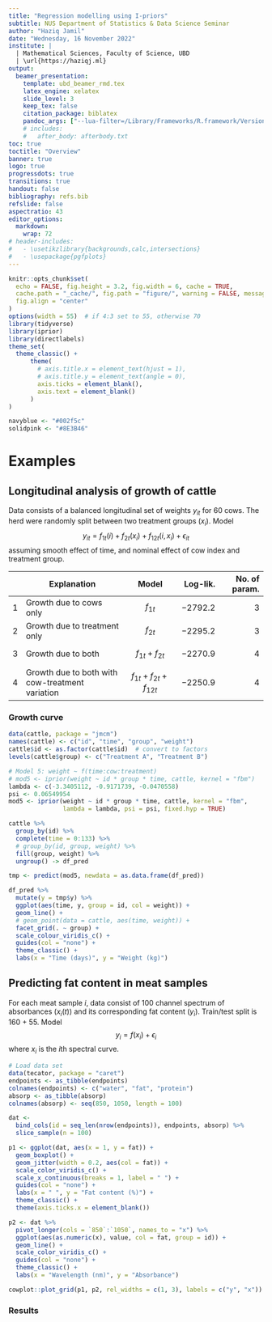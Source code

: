 ```yaml
---
title: "Regression modelling using I-priors"
subtitle: NUS Department of Statistics & Data Science Seminar
author: "Haziq Jamil"
date: "Wednesday, 16 November 2022"
institute: |
  | Mathematical Sciences, Faculty of Science, UBD
  | \url{https://haziqj.ml}
output: 
  beamer_presentation:
    template: ubd_beamer_rmd.tex
    latex_engine: xelatex
    slide_level: 3
    keep_tex: false
    citation_package: biblatex
    pandoc_args: ["--lua-filter=/Library/Frameworks/R.framework/Versions/4.2/Resources/library/bookdown/rmarkdown/lua/custom-environment.lua"]    
    # includes:
    #   after_body: afterbody.txt
toc: true
toctitle: "Overview"
banner: true
logo: true
progressdots: true
transitions: true
handout: false
bibliography: refs.bib
refslide: false
aspectratio: 43
editor_options: 
  markdown: 
    wrap: 72
# header-includes:
#   - \usetikzlibrary{backgrounds,calc,intersections}
#   - \usepackage{pgfplots}
---
```


```r
knitr::opts_chunk$set(
  echo = FALSE, fig.height = 3.2, fig.width = 6, cache = TRUE,
  cache.path = "_cache/", fig.path = "figure/", warning = FALSE, message = FALSE,
  fig.align = "center"
)
options(width = 55)  # if 4:3 set to 55, otherwise 70
library(tidyverse)
library(iprior)
library(directlabels)
theme_set(
  theme_classic() +
      theme(
        # axis.title.x = element_text(hjust = 1),
        # axis.title.y = element_text(angle = 0),
        axis.ticks = element_blank(),
        axis.text = element_blank()
      )
)

navyblue <- "#002f5c"
solidpink <- "#8E3B46"
```

# Examples

## Longitudinal analysis of growth of cattle

> \textcolor{navyblue}{Aim:  Discern whether there is a difference between two treatments given to cows, and whether this effect varies among individual cows.}

Data consists of a balanced longitudinal set of weights $y_{it}$ for 60 cows.
The herd were randomly split between two treatment groups ($x_i$).
Model
$$
y_{it} = f_{1t}(i) + f_{2t}(x_i) + f_{12t}(i, x_i) + \epsilon_{it}
$$
assuming smooth effect of time, and nominal effect of cow index and treatment group. 
\small

|   | Explanation                           | Model               | Log-lik. |   No. of param. |
|---|---------------------------------------|---------------------|---------:|----------------:|
| 1 | Growth due to cows only               | $$f_{1t}$$          |  $-2792.2$ |               3 | 
| 2 | Growth due to treatment only          | $$f_{2t}$$          |  $-2295.2$ |               3 | 
| 3 | Growth due to both  | $$f_{1t} + f_{2t}$$ |  $-2270.9$ |               4 |
| 4 | Growth due to both with cow-treatment variation | $$f_{1t} + f_{2t} + f_{12t}$$ | $-2250.9$ | 4 |  

### Growth curve

```r
data(cattle, package = "jmcm")
names(cattle) <- c("id", "time", "group", "weight")
cattle$id <- as.factor(cattle$id)  # convert to factors
levels(cattle$group) <- c("Treatment A", "Treatment B")

# Model 5: weight ~ f(time:cow:treatment)
# mod5 <- iprior(weight ~ id * group * time, cattle, kernel = "fbm")
lambda <- c(-3.3405112, -0.9171739, -0.0470558)
psi <- 0.06549954
mod5 <- iprior(weight ~ id * group * time, cattle, kernel = "fbm", 
               lambda = lambda, psi = psi, fixed.hyp = TRUE)

cattle %>%
  group_by(id) %>%
  complete(time = 0:133) %>%
  # group_by(id, group, weight) %>%
  fill(group, weight) %>%
  ungroup() -> df_pred

tmp <- predict(mod5, newdata = as.data.frame(df_pred))

df_pred %>%
  mutate(y = tmp$y) %>%
  ggplot(aes(time, y, group = id, col = weight)) +
  geom_line() +
  # geom_point(data = cattle, aes(time, weight)) +
  facet_grid(. ~ group) +
  scale_colour_viridis_c() +
  guides(col = "none") +
  theme_classic() +
  labs(x = "Time (days)", y = "Weight (kg)")
```

## Predicting fat content in meat samples

> \textcolor{navyblue}{Aim: Predict fat content of meat samples from its spectrometric curves (Tecator data set).}

For each meat sample $i$, data consist of 100 channel spectrum of absorbances ($x_i(t)$) and its corresponding fat content ($y_i$).
Train/test split is 160 + 55.
Model
$$
y_i = f(x_i) + \epsilon_i
$$
where $x_i$ is the $i$th spectral curve. 

\vspace{0.5em}

```r
# Load data set
data(tecator, package = "caret")
endpoints <- as_tibble(endpoints)
colnames(endpoints) <- c("water", "fat", "protein")
absorp <- as_tibble(absorp)
colnames(absorp) <- seq(850, 1050, length = 100)

dat <-
  bind_cols(id = seq_len(nrow(endpoints)), endpoints, absorp) %>%
  slice_sample(n = 100)

p1 <- ggplot(dat, aes(x = 1, y = fat)) +
  geom_boxplot() +
  geom_jitter(width = 0.2, aes(col = fat)) +
  scale_color_viridis_c() +
  scale_x_continuous(breaks = 1, label = " ") +
  guides(col = "none") +
  labs(x = " ", y = "Fat content (%)") +
  theme_classic() +
  theme(axis.ticks.x = element_blank())

p2 <- dat %>%
  pivot_longer(cols = `850`:`1050`, names_to = "x") %>%
  ggplot(aes(as.numeric(x), value, col = fat, group = id)) +
  geom_line() +
  scale_color_viridis_c() +
  guides(col = "none") +
  theme_classic() +
  labs(x = "Wavelength (nm)", y = "Absorbance")

cowplot::plot_grid(p1, p2, rel_widths = c(1, 3), labels = c("y", "x"))
```

### Results

\begin{table}[t!]
\centering
\begin{tabular}{p{9cm}rr}
\toprule
&\multicolumn{2}{c}{RMSE} \\
\cline{2-3}
Model & Train & Test \\
\midrule
\emph{I-prior} \\
\hspace{0.5em} Linear
& 2.89
& 2.89 \\
\hspace{0.5em} Quadratic
& 0.72
& 0.97 \\
\hspace{0.5em} Smooth (fBm-0.70)
& 0.19
& 0.63 \\[0.5em]
\emph{Others} \\
\hspace{0.5em} Linear functional regression      && 2.78 \\
\hspace{0.5em} Quadratic functional regression    && 0.80 \\
\hspace{0.5em} Gaussian process regression       && 2.93 \\
\hspace{0.5em} Neural networks                   && 0.36 \\
\hspace{0.5em} Kernel smoothing                  && 1.49 \\
\hspace{0.5em} Multivariate adaptive regression splines (MARS)                              && 0.88 \\
\hspace{0.5em} Functional additive regression (CSEFAM)                          && 0.85 \\
\bottomrule
\end{tabular}
\end{table}
